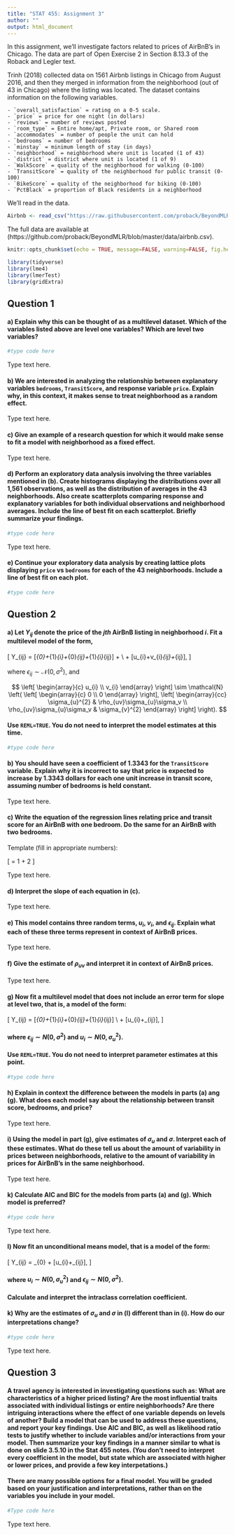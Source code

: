 ```yaml
---
title: "STAT 455: Assignment 3"
author: ""
output: html_document
---
```


In this assignment, we'll investigate factors related to prices of AirBnB's in Chicago. The data are part of Open Exercise 2 in Section 8.13.3 of the Roback and Legler text.  


Trinh (2018) collected data on 1561 Airbnb listings in Chicago from August 2016, and then they merged in information from the neighborhood (out of 43 in Chicago) where the listing was located. The dataset contains information on the following variables. 

    - `overall_satisfaction` = rating on a 0-5 scale.
    - `price` = price for one night (in dollars)
    - `reviews` = number of reviews posted
    - `room_type` = Entire home/apt, Private room, or Shared room
    - `accommodates` = number of people the unit can hold
    - `bedrooms` = number of bedrooms
    - `minstay` = minimum length of stay (in days)
    - `neighborhood` = neighborhood where unit is located (1 of 43)
    - `district` = district where unit is located (1 of 9)
    - `WalkScore` = quality of the neighborhood for walking (0-100)
    - `TransitScore` = quality of the neighborhood for public transit (0-100)
    - `BikeScore` = quality of the neighborhood for biking (0-100)
    - `PctBlack` = proportion of Black residents in a neighborhood

We'll read in the data. 

```r
Airbnb <- read_csv("https://raw.githubusercontent.com/proback/BeyondMLR/master/data/airbnb.csv")
```

The full data are available at (https://github.com/proback/BeyondMLR/blob/master/data/airbnb.csv). 



```r
knitr::opts_chunk$set(echo = TRUE, message=FALSE, warning=FALSE, fig.height = 3, fig.width = 7)
```

```r
library(tidyverse)
library(lme4)
library(lmerTest)
library(gridExtra)
```


## Question 1


#### a) Explain why this can be thought of as a multilevel dataset. Which of the variables listed above are level one variables? Which are level two variables?      

```r
#type code here
```

Type text here. 

#### b) We are interested in analyzing the relationship between explanatory variables `bedrooms`, `TransitScore`, and response variable `price`. Explain why, in this context, it makes sense to treat neighborhood as a random effect.      

Type text here. 

#### c) Give an example of a research question for which it would make sense to fit a model with  neighborhood as a fixed effect. 

Type text here. 

#### d) Perform an exploratory data analysis involving the three variables mentioned in (b). Create histograms displaying the distributions over all 1,561 observations, as well as the distribution of averages in the 43 neighborhoods. Also create scatterplots comparing response and explanatory variables for both individual observations and neighborhood averages. Include the line of best fit on each scatterplot. Briefly summarize your findings. 


```r
#type code here
```

Type text here. 


#### e) Continue your exploratory data analysis by creating lattice plots displaying `price` vs `bedrooms` for each of the 43 neighborhoods. Include a line of best fit on each plot. 

```r
#type code here
```



## Question 2 


#### a) Let $Y_{ij}$ denote the price of the $jth$ AirBnB listing in neighborhood $i$. Fit a multilevel model of the form,

\[
Y_{ij} = [\alpha_{0}+\alpha_{1}\textrm{TransitScore}_{i}+\beta_{0}\textrm{bedrooms}_{ij}+\beta_{1}\textrm{TransitScore}_{i}\textrm{bedrooms}_{ij}] +  \\
\textrm{} + [u_{i}+v_{i}\textrm{bedrooms}_{ij}+\epsilon_{ij}],
\]


where $\epsilon_{ij}\sim\mathcal{N}(0, \sigma^2)$, and 

$$
\left[ \begin{array}{c}
            u_{i} \\ v_{i}
          \end{array}  \right] \sim \mathcal{N} \left( \left[
          \begin{array}{c}
            0 \\ 0
          \end{array} \right], \left[
          \begin{array}{cc}
            \sigma_{u}^{2} & \rho_{uv}\sigma_{u}\sigma_v \\
            \rho_{uv}\sigma_{u}\sigma_v & \sigma_{v}^{2}
          \end{array} \right] \right).
$$

#### Use `REML=TRUE`. You do not need to interpret the model estimates at this time. 


```r
#type code here
```


#### b) You should have seen a coefficient of $1.3343$ for the `TransitScore` variable. Explain why it is incorrect to say that price is expected to increase by 1.3343 dollars for each one unit increase in transit score, assuming number of bedrooms is held constant.  

Type text here. 

#### c) Write the equation of the regression lines relating price and transit score for an AirBnB with one bedroom. Do the same for an AirBnB with two bedrooms. 

Template (fill in appropriate numbers):  

\[\widehat{\text{Price}} = 1 + 2 \times \text{Transit Score} 
\]

Type text here.

#### d) Interpret the slope of each equation in (c). 

Type text here. 

#### e) This model contains three random terms, $u_i$, $v_i$, and $\epsilon_{ij}$. Explain what each of these three terms represent in context of AirBnB prices. 

Type text here. 

#### f) Give the estimate of $\rho_{uv}$ and interpret it in context of AirBnB prices. 

Type text here. 

#### g) Now fit a multilevel model that does not include an error term for slope at level two, that is, a model of the form:

\[
Y_{ij}  = [\alpha_{0}+\alpha_{1}\textrm{TransitScore}_{i}+\beta_{0}\textrm{bedrooms}_{ij}+\beta_{1}\textrm{TransitScore}_{i}\textrm{bedrooms}_{ij}] \\
  \textrm{} + [u_{i}+\epsilon_{ij}],
\]

#### where $\epsilon_{ij}\sim N(0,\sigma^2)$ and $u_{i}\sim N(0,\sigma_{u}^{2})$.   


#### Use `REML=TRUE`. You do not need to interpret parameter estimates at this point.    



```r
#type code here
```


#### h) Explain in context the difference between the models in parts (a) ang (g). What does each model say about the relationship between transit score, bedrooms, and price?

Type text here. 

#### i) Using the model in part (g), give estimates of $\sigma_u$ and $\sigma$. Interpret each of these estimates. What do these tell us about the amount of variability in prices between neighborhoods, relative to the amount of variability in prices for AirBnB's in the same neighborhood.  

Type text here. 

#### k) Calculate AIC and BIC for the models from parts (a) and (g). Which model is preferred?   

```r
#type code here
```

Type text here.

#### l) Now fit an unconditional means model, that is a model of the form: 

\[
Y_{ij}  = \alpha_{0} + [u_{i}+\epsilon_{ij}],
\]

#### where $u_i\sim N(0, \sigma^2_u)$ and $\epsilon_{ij}\sim N(0, \sigma^2)$. 

#### Calculate and interpret the intraclass correlation coefficient. 

#### k) Why are the estimates of $\sigma_u$ and $\sigma$ in (l) different than in (i). How do our interpretations change?   

```r
#type code here
```

Type text here.

## Question 3   

#### A travel agency is interested in investigating questions such as: What are characteristics of a higher priced listing? Are the most influential traits associated with individual listings or entire neighborhoods? Are there intriguing interactions where the effect of one variable depends on levels of another? Build a model that can be used to address these questions, and report your key findings. Use AIC and BIC, as well as likelihood ratio tests to justify whether to include variables and/or interactions from your model. Then summarize your key findings in a manner similar to what is done on slide 3.5.10 in the Stat 455 notes. (You don't need to interpret every coefficient in the model, but state which are associated with higher or lower prices, and provide a few key interpetations.)

#### There are many possible options for a final model. You will be graded based on your justification and interpretations, rather than on the variables you include in your model.   

```r
#Type code here
```

Type text here. 





